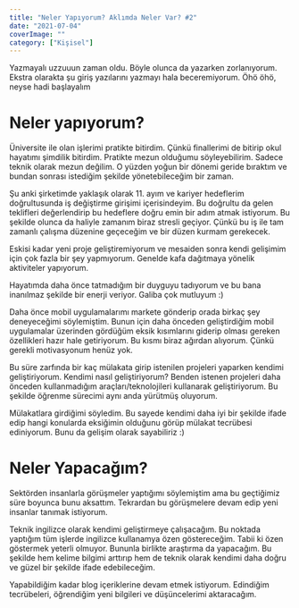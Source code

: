 ```yaml
---
title: "Neler Yapıyorum? Aklımda Neler Var? #2"
date: "2021-07-04"
coverImage: ""
category: ["Kişisel"]
---
```


Yazmayalı uzzuuun zaman oldu. Böyle olunca da yazarken zorlanıyorum. Ekstra olarakta şu giriş yazılarını yazmayı hala beceremiyorum. Öhö öhö, neyse hadi başlayalım

# Neler yapıyorum?

Üniversite ile olan işlerimi pratikte bitirdim. Çünkü finallerimi de bitirip okul hayatımı şimdilik bitirdim. Pratikte mezun olduğumu söyleyebilirim. Sadece teknik olarak mezun değilim. O yüzden yoğun bir dönemi geride bıraktım ve bundan sonrası istediğim şekilde yönetebileceğim bir zaman. 

Şu anki şirketimde yaklaşık olarak 11. ayım ve kariyer hedeflerim doğrultusunda iş değiştirme girişimi içerisindeyim. Bu doğrultu da gelen teklifleri değerlendirip bu hedeflere doğru emin bir adım atmak istiyorum. Bu şekilde olunca da haliyle zamanım biraz stresli geçiyor. Çünkü bu iş ile tam zamanlı çalışma düzenine geçeceğim ve bir düzen kurmam gerekecek. 

Eskisi kadar yeni proje geliştiremiyorum ve mesaiden sonra kendi gelişimim için çok fazla bir şey yapmıyorum. Genelde kafa dağıtmaya yönelik aktiviteler yapıyorum.

Hayatımda daha önce tatmadığım bir duyguyu tadıyorum ve bu bana inanılmaz şekilde bir enerji veriyor. Galiba çok mutluyum :)

Daha önce mobil uygulamalarımı markete gönderip orada birkaç şey deneyeceğimi söylemiştim. Bunun için daha önceden geliştirdiğim mobil uygulamalar üzerinden gördüğüm eksik kısımlarını giderip olması gereken özellikleri hazır hale getiriyorum. Bu kısmı biraz ağırdan alıyorum. Çünkü gerekli motivasyonum henüz yok. 

Bu süre zarfında bir kaç mülakata girip istenilen projeleri yaparken kendimi geliştiriyorum. Kendimi nasıl geliştiriyorum? Benden istenen projeleri daha önceden kullanmadığım araçları/teknolojileri kullanarak geliştiriyorum. Bu şekilde öğrenme sürecimi aynı anda yürütmüş oluyorum. 

Mülakatlara girdiğimi söyledim. Bu sayede kendimi daha iyi bir şekilde ifade edip hangi konularda eksiğimin olduğunu görüp mülakat tecrübesi ediniyorum. Bunu da gelişim olarak sayabiliriz :)


# Neler Yapacağım?

Sektörden insanlarla görüşmeler yaptığımı söylemiştim ama bu geçtiğimiz süre boyunca bunu aksattım. Tekrardan bu görüşmelere devam edip yeni insanlar tanımak istiyorum. 

Teknik ingilizce olarak kendimi geliştirmeye çalışacağım. Bu noktada yaptığım tüm işlerde ingilizce kullanamya özen göstereceğim. Tabii ki özen göstermek yeterli olmuyor. Bununla birlikte araştırma da yapacağım. Bu şekilde hem kelime bilgimi arttırıp hem de teknik olarak kendimi daha doğru ve güzel bir şekilde ifade edebileceğim. 

Yapabildiğim kadar blog içeriklerine devam etmek istiyorum. Edindiğim tecrübeleri, öğrendiğim yeni bilgileri ve düşüncelerimi aktaracağım. 